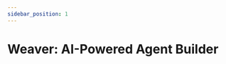 ```yaml
---
sidebar_position: 1
---
```


# Weaver: AI-Powered Agent Builder
<CardGrid>
  <Card
    title="What Is Agent Weaver?"
    description="Understand how Agent Weaver lets you build AI agents through chat — no coding required."
    to="/docs/agent-weaver/what-is-weaver"
  />
  <Card
    title="Weaver UI Tour"
    description="Learn the panels, shortcuts, and AI actions in the drag-and-drop Weaver interface."
    to="/docs/agent-weaver/weaver-ui"
  />
  <Card
    title="Quickstart: Create Your First Agent"
    description="Use prompt-based agent creation to go from idea to deployed AI workflow in 5 minutes."
    to="/docs/agent-weaver/quickstart"
  />
  <Card
    title="Prompt Design Guide"
    description="Craft effective prompts that generate the right components in Agent Weaver."
    to="/docs/agent-weaver/prompt-guide"
  />
  <Card
    title="Inputs & Outputs Explained"
    description="Master how data flows through skills — from red/blue ports to `_error` handling."
    to="/docs/agent-weaver/input-output"
  />
  <Card
    title="Debugging Agents"
    description="Fix failing components with AI, view logs, and inspect I/O to get back on track fast."
    to="/docs/agent-weaver/debugging-agents"
  />
  <Card
    title="Weaver Best Practices"
    description="Design modular, testable, and efficient agents using AI workflow builder strategies."
    to="/docs/agent-weaver/best-practices"
  />
  <Card
    title="Optimize Cost & Latency"
    description="Cut token usage and runtime delays using caching, batching, and smart prompts."
    to="/docs/agent-weaver/optimization"
  />
  <Card
    title="Using Prebuilt Templates"
    description="Remix ready-made agents for marketing, ops, or dev use cases — no starting from scratch."
    to="/docs/agent-weaver/prebuilt-templates"
  />
  <Card
    title="Weaver FAQ"
    description="Solve common issues with agents, prompts, and Weaver UI — all in one place."
    to="/docs/agent-weaver/faq"
  />
</CardGrid>

